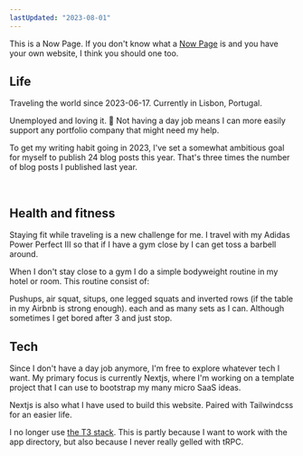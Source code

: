 ```yaml
---
lastUpdated: "2023-08-01"
---
```


This is a Now Page. If you don't know what a [Now Page](https://nownownow.com/about) is and you have your own website, I think you should one too.

## Life
Traveling the world since 2023-06-17. Currently in Lisbon, Portugal.

Unemployed and loving it. 🥰 Not having a day job means I can more easily support any <Link href="/portfolio">portfolio company</Link> that might need my help.

To get my writing habit going in 2023, I've set a somewhat ambitious goal for myself to publish 24 blog posts this year. That's three times the number of blog posts I published last year. 

<PostList />

<br/>

## Health and fitness

Staying fit while traveling is a new challenge for me. I travel with my Adidas Power Perfect III so that if I have a gym close by I can get toss a barbell around. 

When I don't stay close to a gym I do a simple bodyweight routine in my hotel or room. This routine consist of:

Pushups, air squat, situps, one legged squats and inverted rows (if the table in my Airbnb is strong enough). 
 each and as many sets as I can. Although sometimes I get bored after 3 and just stop.

## Tech

Since I don't have a day job anymore, I'm free to explore whatever tech I want. My primary focus is currently Nextjs, where I'm working on a template project that I can use to bootstrap my many micro SaaS ideas. 

Nextjs is also what I have used to build this website. Paired with Tailwindcss for an easier life.

I no longer use [the T3 stack](https://create.t3.gg/). This is partly because I want to work with the app directory, but also because I never really gelled with tRPC.
